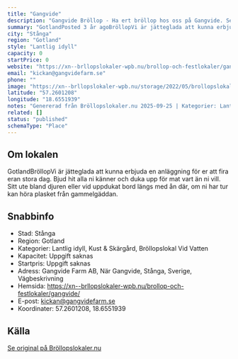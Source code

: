 ```yaml
---
title: "Gangvide"
description: "Gangvide Bröllop - Ha ert bröllop hos oss på Gangvide. Se vår fina Bröllopslokal. Skicka gärna en förfrågan så hjälper vi Er!"
summary: "GotlandPosted 3 år agoBröllopVi är jätteglada att kunna erbjuda en anläggning för er att fira eran stora dag. Bjud hit alla ni känner och duka upp för mat vart än ni vill. Sitt ute bland djuren eller…"
city: "Stånga"
region: "Gotland"
style: "Lantlig idyll"
capacity: 0
startPrice: 0
website: "https://xn--brllopslokaler-wpb.nu/brollop-och-festlokaler/gangvide/"
email: "kickan@gangvidefarm.se"
phone: ""
image: "https://xn--brllopslokaler-wpb.nu/storage/2022/05/brollopslokal-gotland-gangvide-visningsbild.webp"
latitude: "57.2601208"
longitude: "18.6551939"
notes: "Genererad från Bröllopslokaler.nu 2025-09-25 | Kategorier: Lantlig idyll, Kust & Skärgård, Bröllopslokal Vid Vatten"
related: []
status: "published"
schemaType: "Place"
---
```


## Om lokalen

GotlandBröllopVi är jätteglada att kunna erbjuda en anläggning för er att fira eran stora dag. Bjud hit alla ni känner och duka upp för mat vart än ni vill. Sitt ute bland djuren eller vid uppdukat bord längs med ån där, om ni har tur kan höra plasket från gammelgäddan.

## Snabbinfo

- Stad: Stånga
- Region: Gotland
- Kategorier: Lantlig idyll, Kust & Skärgård, Bröllopslokal Vid Vatten
- Kapacitet: Uppgift saknas
- Startpris: Uppgift saknas
- Adress: Gangvide Farm AB, När Gangvide, Stånga, Sverige, Vägbeskrivning
- Hemsida: https://xn--brllopslokaler-wpb.nu/brollop-och-festlokaler/gangvide/
- E-post: kickan@gangvidefarm.se
- Koordinater: 57.2601208, 18.6551939

## Källa

[Se original på Bröllopslokaler.nu](https://xn--brllopslokaler-wpb.nu/brollop-och-festlokaler/gangvide/)

